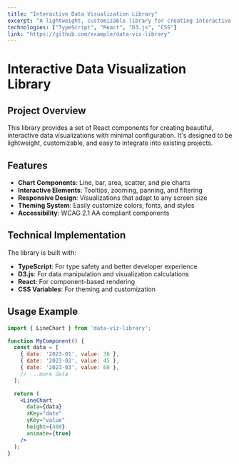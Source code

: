 ```yaml
---
title: "Interactive Data Visualization Library"
excerpt: "A lightweight, customizable library for creating interactive data visualizations with minimal configuration."
technologies: ["TypeScript", "React", "D3.js", "CSS"]
link: "https://github.com/example/data-viz-library"
---
```


# Interactive Data Visualization Library

## Project Overview

This library provides a set of React components for creating beautiful, interactive data visualizations with minimal configuration. It's designed to be lightweight, customizable, and easy to integrate into existing projects.

## Features

- **Chart Components**: Line, bar, area, scatter, and pie charts
- **Interactive Elements**: Tooltips, zooming, panning, and filtering
- **Responsive Design**: Visualizations that adapt to any screen size
- **Theming System**: Easily customize colors, fonts, and styles
- **Accessibility**: WCAG 2.1 AA compliant components

## Technical Implementation

The library is built with:

- **TypeScript**: For type safety and better developer experience
- **D3.js**: For data manipulation and visualization calculations
- **React**: For component-based rendering
- **CSS Variables**: For theming and customization

## Usage Example

```jsx
import { LineChart } from 'data-viz-library';

function MyComponent() {
  const data = [
    { date: '2023-01', value: 30 },
    { date: '2023-02', value: 45 },
    { date: '2023-03', value: 60 },
    // ...more data
  ];

  return (
    <LineChart
      data={data}
      xKey="date"
      yKey="value"
      height={400}
      animate={true}
    />
  );
}

